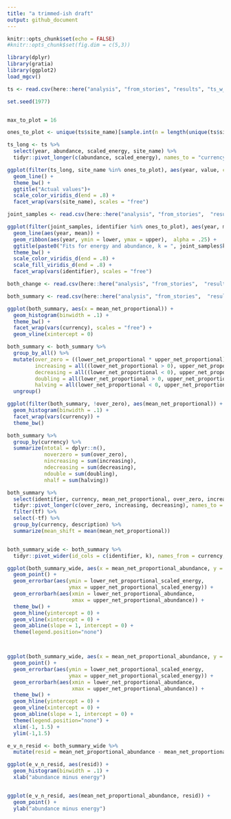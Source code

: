 ```yaml
---
title: "a trimmed-ish draft"
output: github_document
---
```


```r
knitr::opts_chunk$set(echo = FALSE)
#knitr::opts_chunk$set(fig.dim = c(5,3))

library(dplyr)
library(gratia)
library(ggplot2)
load_mgcv()

ts <- read.csv(here::here("analysis", "from_stories", "results", "ts_w_rescaled_e_100bbs.csv"))
```

```r
set.seed(1977)


max_to_plot = 16

ones_to_plot <- unique(ts$site_name)[sample.int(n = length(unique(ts$site_name)), size = max_to_plot, replace = F)]

ts_long <- ts %>%
  select(year, abundance, scaled_energy, site_name) %>%
  tidyr::pivot_longer(c(abundance, scaled_energy), names_to = "currency", values_to = "value")

ggplot(filter(ts_long, site_name %in% ones_to_plot), aes(year, value, color= currency)) +
  geom_line() +
  theme_bw() +
  ggtitle("Actual values")+
  scale_color_viridis_d(end = .8) +
  facet_wrap(vars(site_name), scales = "free")
```

```r
joint_samples <- read.csv(here::here("analysis", "from_stories",  "results", "joint_samples_5_100bbs.csv"))

ggplot(filter(joint_samples, identifier %in% ones_to_plot), aes(year, mean, color = currency, fill = currency)) +
  geom_line(aes(year, mean)) +
  geom_ribbon(aes(year, ymin = lower, ymax = upper),  alpha = .25) +
  ggtitle(paste0("Fits for energy and abundance, k = ", joint_samples$k[1])) +
  theme_bw() +
  scale_color_viridis_d(end = .8) +
  scale_fill_viridis_d(end = .8) + 
  facet_wrap(vars(identifier), scales = "free")
```

```r

both_change <- read.csv(here::here("analysis", "from_stories",  "results", "both_change_5_100bbs.csv"))
```

```r
both_summary <- read.csv(here::here("analysis", "from_stories",  "results", "both_summary_5_100bbs.csv"))

ggplot(both_summary, aes(x = mean_net_proportional)) +
  geom_histogram(binwidth = .1) +
  theme_bw() +
  facet_wrap(vars(currency), scales = "free") +
  geom_vline(xintercept = 0)

both_summary <- both_summary %>%
  group_by_all() %>%
  mutate(over_zero = ((lower_net_proportional * upper_net_proportional) < 0),
         increasing = all((lower_net_proportional > 0), upper_net_proportional > 0),
         decreasing = all((lower_net_proportional < 0), upper_net_proportional < 0),
         doubling = all(lower_net_proportional > 0, upper_net_proportional > 0, mean_net_proportional >= 1),
         halving = all(lower_net_proportional < 0, upper_net_proportional < 0, mean_net_proportional <= -.5)) %>%
  ungroup()

ggplot(filter(both_summary, !over_zero), aes(mean_net_proportional)) +
  geom_histogram(binwidth = .1) +
  facet_wrap(vars(currency)) +
  theme_bw()

both_summary %>%
  group_by(currency) %>%
  summarize(ntotal = dplyr::n(),
            noverzero = sum(over_zero),
            nincreasing = sum(increasing),
            ndecreasing = sum(decreasing),
            ndouble = sum(doubling),
            nhalf = sum(halving))

both_summary %>%
  select(identifier, currency, mean_net_proportional, over_zero, increasing, decreasing) %>%
  tidyr::pivot_longer(c(over_zero, increasing, decreasing), names_to = "description", values_to = "tf") %>%
  filter(tf) %>%
  select(-tf) %>%
  group_by(currency, description) %>%
  summarize(mean_shift = mean(mean_net_proportional))



```

```r
both_summary_wide <- both_summary %>%
  tidyr::pivot_wider(id_cols = c(identifier, k), names_from = currency, values_from = c(mean_net_proportional, lower_net_proportional, upper_net_proportional))

ggplot(both_summary_wide, aes(x = mean_net_proportional_abundance, y = mean_net_proportional_scaled_energy, color = identifier)) +
  geom_point() +
  geom_errorbar(aes(ymin = lower_net_proportional_scaled_energy,
                    ymax = upper_net_proportional_scaled_energy)) +
  geom_errorbarh(aes(xmin = lower_net_proportional_abundance,
                     xmax = upper_net_proportional_abundance)) +
  theme_bw() +
  geom_hline(yintercept = 0) +
  geom_vline(xintercept = 0) + 
  geom_abline(slope = 1, intercept = 0) +
  theme(legend.position="none")



ggplot(both_summary_wide, aes(x = mean_net_proportional_abundance, y = mean_net_proportional_scaled_energy, color = identifier)) +
  geom_point() +
  geom_errorbar(aes(ymin = lower_net_proportional_scaled_energy,
                    ymax = upper_net_proportional_scaled_energy)) +
  geom_errorbarh(aes(xmin = lower_net_proportional_abundance,
                     xmax = upper_net_proportional_abundance)) +
  theme_bw() +
  geom_hline(yintercept = 0) +
  geom_vline(xintercept = 0) + 
  geom_abline(slope = 1, intercept = 0) +
  theme(legend.position="none") +
  xlim(-1, 1.5) +
  ylim(-1,1.5)
```

```r

e_v_n_resid <- both_summary_wide %>%
  mutate(resid = mean_net_proportional_abundance - mean_net_proportional_scaled_energy)


```

```r

ggplot(e_v_n_resid, aes(resid)) +
  geom_histogram(binwidth = .1) +
  xlab("abundance minus energy")


ggplot(e_v_n_resid, aes(mean_net_proportional_abundance, resid)) +
  geom_point() +
  ylab("abundance minus energy")
```

